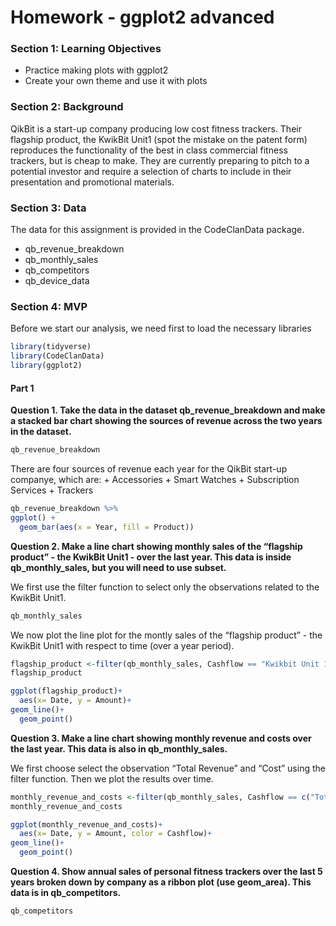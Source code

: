 

# Homework - ggplot2 advanced

### Section 1: Learning Objectives

+ Practice making plots with ggplot2
+ Create your own theme and use it with plots

### Section 2: Background
QikBit is a start-up company producing low cost fitness trackers. Their flagship product, the KwikBit Unit1 (spot the mistake on the patent form) reproduces the functionality of the best in class commercial fitness trackers, but is cheap to make. They are currently preparing to pitch to a potential investor and require a selection of charts to include in their presentation and promotional materials.

### Section 3: Data
The data for this assignment is provided in the CodeClanData package.

+ qb_revenue_breakdown
+ qb_monthly_sales
+ qb_competitors
+ qb_device_data

### Section 4: MVP

Before we start our analysis, we need first to load the necessary libraries
```r
library(tidyverse)
library(CodeClanData)
library(ggplot2)
```



#### Part 1

**Question 1. Take the data in the dataset qb_revenue_breakdown and make a stacked bar chart showing the sources of revenue across the two years in the dataset.**


```r
qb_revenue_breakdown
```

There are four sources of revenue each year for the QikBit start-up companye, which are: 
+ Accessories
+ Smart Watches
+ Subscription Services
+ Trackers
```r
qb_revenue_breakdown %>% 
ggplot() + 
  geom_bar(aes(x = Year, fill = Product))
```

**Question 2. Make a line chart showing monthly sales of the “flagship product” - the KwikBit Unit1 - over the last year. This data is inside qb_monthly_sales, but you will need to use subset.**

We first use the filter function to select only the observations related to the KwikBit Unit1.
```r
qb_monthly_sales
```

We now plot the line plot for the montly sales of the “flagship product” - the KwikBit Unit1 with respect to time (over a year period).
```r
flagship_product <-filter(qb_monthly_sales, Cashflow == "Kwikbit Unit 1 Sales") 
flagship_product

ggplot(flagship_product)+
  aes(x= Date, y = Amount)+
geom_line()+
  geom_point()
```


**Question 3. Make a line chart showing monthly revenue and costs over the last year. This data is also in qb_monthly_sales.**

We first choose select the observation "Total Revenue" and "Cost" using the filter function. Then we plot the results over time. 
```r
monthly_revenue_and_costs <-filter(qb_monthly_sales, Cashflow == c("Total Revenue","Cost")) 
monthly_revenue_and_costs

ggplot(monthly_revenue_and_costs)+
  aes(x= Date, y = Amount, color = Cashflow)+
geom_line()+
  geom_point()
```




**Question 4. Show annual sales of personal fitness trackers over the last 5 years broken down by company as a ribbon plot (use geom_area). This data is in qb_competitors.**

```r
qb_competitors
```





